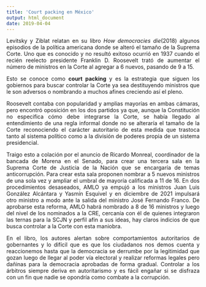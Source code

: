 ```yaml
---
title: 'Court packing en México'
output: html_document
date: 2019-04-04
---
```

<style>
body {
text-align: justify}
</style>

Levitsky y Ziblat relatan en su libro *How democracies die*(2018) algunos episodios de la política americana donde se alteró el tamaño de la Suprema Corte. Uno que es conocido y no resultó exitoso ocurrió en 1937 cuando el recién reelecto presidente Franklin D. Roosevelt trató de aumentar el número de ministros en la Corte al agregar a 6 nuevos, pasando de 9 a 15.

Esto se conoce como **court packing** y es la estrategia que siguen los gobiernos para buscar controlar la Corte ya sea destituyendo ministros que le son adversos o nombrando a muchos afines creciendo así el pleno. 

Roosevelt contaba con popularidad y amplias mayorías en ambas cámaras, pero encontró oposición en los dos partidos ya que, aunque la Constitución no especifica cómo debe integrarse la Corte, se había llegado al entendimiento de una regla informal donde no se alteraría el tamaño de la Corte reconociendo el carácter autoritario de esta medida que trastoca tanto al sistema político como a la división de poderes propia de un sistema presidencial. 

Traigo esto a colación por el anuncio de Ricardo Monreal, coordinador de la bancada de Morena en el Senado, para crear una tercera sala en la Suprema Corte de Justicia de la Nación que se encargaría de temas anticorrupción. Para crear esta sala proponen nombrar a 5 nuevos ministros de una sola vez y ampliar el umbral de mayoría calificada a 11 de 16. En dos procedimientos desaseados, AMLO ya empujó a los ministros Juan Luis González Alcántara y Yasmín Esquivel y en diciembre de 2021 impulsará otro ministro a modo ante la salida del ministro José Fernando Franco. De aprobarse esta reforma, AMLO habrá nombrado a 8 de 16 ministros y luego del nivel de los nominados a la CRE, cercanía con él de quienes integraron las ternas para la SCJN y perfil afín a sus ideas, hay claros indicios de que busca controlar a la Corte con esta maniobra. 

En el libro, los autores alertan sobre comportamientos autoritarios de gobernantes y lo difícil que es que los ciudadanos nos demos cuenta y reaccionemos hasta que la democracia se derrumbe por la legitimidad que gozan luego de llegar al poder vía electoral y realizar reformas legales pero dañinas para la democracia aprobadas de forma gradual. Controlar a los árbitros siempre deriva en autoritarismo y es fácil engañar si se disfraza con un fin que nadie se opondría como combate a la corrupción.  